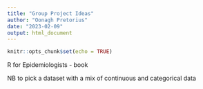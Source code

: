 ```yaml
---
title: "Group Project Ideas"
author: "Oonagh Pretorius"
date: "2023-02-09"
output: html_document
---
```


```r
knitr::opts_chunk$set(echo = TRUE)
```

R for Epidemiologists - book

NB to pick a dataset with a mix of continuous and categorical data
